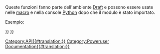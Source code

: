 <languages/>
<div class="mw-translate-fuzzy">
{{VeryImportantMessage|(Novembre 2018) Queste informazioni potrebbero essere incomplete e obsolete. Per l'ultima API, vedere la pagina [https://www.freecadweb.org/api Documentazione API autogenerata].}}
</div>

Queste funzioni fanno parte dell'ambiente [[Draft Workbench/it|Draft]] e possono essere usate nelle [[macros/it|macro]] e nella console [[Python/it|Python]] dopo che il modulo {{incode|Draft}} è stato importato.

Esempio:
{{Code|code=
import FreeCAD, Draft

myrect = Draft.makeRectangle(4, 3)
mydistance = FreeCAD.Vector(2, 2, 0)
Draft.move(myrect, mydistance)
}}

{{APIFunction/it|cut|FreeCAD.Object, FreeCAD.Object|Restituisce un oggetto Taglio prodotto dalla differenza dei 2 oggetti dati. Gli oggetti originali vengono nascosti.|L'oggetto appena creato}}

{{APIFunction/it|extrude|FreeCAD.Object, Vector|Estrude un oggetto dato nella direzione data dal vettore. L'oggetto originale viene nascosto.|L'oggetto appena creato}}

{{APIFunction/it|formatObject|FreeCAD.Object, [FreeCAD.Object]|Questa funzione applica all'oggetto obiettivo dato le proprietà correnti che sono impostate nella barra degli strumenti di Draft (colore e lo spessore della linea), o copia le proprietà di un secondo oggetto, se questi viene fornito. Esso pone anche l'oggetto nel gruppo "In costruzione", se il pulsante "Costruzione" viene premuto.|Nulla}}

{{APIFunction/it|fuse|FreeCAD.Object, FreeCAD.Object|Restituisce un oggetto Fusione prodotto dall'unione dei 2 oggetti dati. Se gli oggetti sono complanari, è usata una polilinea Draft speciale, in caso contrario l'oggetto finale è una fusione standard di parti.|L'oggetto appena creato}}

{{APIFunction/it|getDraftPath|[string]|Restituisce il percorso dell'utente o del sistema in cui è in esecuzione il modulo Draft. Se viene fornito un sottoindirizzo o un nome di file, viene restituito il percorso completo del sottoindirizzo all'interno del modulo Draft.|Il percorso di un file}}

{{APIFunction/it|getGroupContents|list|Esegue la scansione in modo ricorsivo della lista di gruppi indicata. Se i gruppi sono individuati, i loro contenuti vengono aggiunti alla lista.|Un elenco di oggetti di FreeCAD}}

{{APIFunction/it|getRealName|string|Rimuove i numeri indicati da un nome di un oggetto.|Il nome spogliato dell'oggetto.}}

{{APIFunction/it|getSelection| |Restituisce la selezione corrente di FreeCAD.|La selezione corrente di FreeCAD.}}

{{APIFunction/it|makeCircle|radius, [placement], [facemode], [startangle], [endangle]|Crea un oggetto Cerchio di raggio dato. Se si indica una posizione, essa viene utilizzata. Se facemode è False, il cerchio è mostrato come una polilinea, altrimenti come una faccia. Se startAngle e endAngle sono indicati (in gradi), essi vengono utilizzati e l'oggetto appare come un arco.|L'oggetto appena creato.}}

{{APIFunction/it|makeDimension|Vector, Vector, [Vector] o FreeCAD.Object, int, int, [Vector]|Crea un oggetto Dimensione (Quota) misurando la distanza tra primo e il secondo vettore, con la linea di quota passante attraverso un terzo vettore se questo viene indicato.  Sono utilizzati la larghezza di linea e il colore correnti impostati nella barra di Draft. Invece di 2 vettori, si può anche passare un oggetto FreeCAD, o due numeri interi (e facoltativamente un vettore per cui deve passare la linea di quota). In tal caso, la dimensione è associata all'oggetto, e misura due dei suoi vertici, indicati dai due numeri di indice.|L'oggetto appena creato.}}

{{APIFunction/it|makeLine|Vector, Vector|Crea una Linea tra i due vettori dati. Sono utilizzati la larghezza di linea e il colore correnti impostati nella barra di Draft.|L'oggetto appena creato.}}

{{APIFunction/it|makeRectangle|length, width, [placement], [facemode]|Crea un oggetto Rettangolo con la lunghezza in direzione X e l'altezza in direzione Y. Se è indicata una posizione, essa viene utilizzata. Se facemode è False, il rettangolo è mostrato come una polilinea, altrimenti come una faccia. Sono utilizzati la larghezza di linea e il colore correnti impostati nella barra di Draft.|L'oggetto appena creato.}}

{{APIFunction/it|makeText|string o list, [Vector], [screenmode]|Crea un oggetto Testo, nel punto indicato se si fornisce un vettore, contenente la stringa o le stringhe riportate nell'elenco, una stringa per riga. Sono utilizzati il colore corrente dalla barra degli strumenti Draft e l'altezza del testo e il tipo di carattere specificati nelle preferenze. Se screenmode è True, il testo è sempre rivolto nella direzione della vista, altrimenti si trova sul piano XY.|L'oggetto appena creato.}}

{{APIFunction/it|makeWire|list o Part.Wire, [closed], [placement], [facemode]|Crea un oggetto Wire (Polilinea) dalla lista di vettori indicati o dalla polilinea indicata. Se closed è True o se il primo e l'ultimo punto sono identici, la polilinea è chiusa. Se facemode è True (e la polilinea è chiusa), la polilinea appare riempita. Sono utilizzati la larghezza di linea e il colore correnti impostati nella barra di Draft.|L'oggetto appena creato.}}

{{APIFunction/it|move|FreeCAD.Object o list, Vector, [copymode]|Sposta l'oggetto dato o gli oggetti contenuti nella lista fornita nella direzione e alla distanza indicata dal vettore dato. Se CopyMode è True, gli oggetti attuali non vengono spostati, ma vengono invece create delle copie.|L'oggetto o gli oggetti (o loro copie se CopyMode era True).}}

{{APIFunction/it|precision| |Restituisce il valore della precisione secondo le impostazioni dell'utente in Draft.|Un intero.}}

{{APIFunction/it|rotate|FreeCAD.Object o list, angle, [center], [axis] ,[copymode]|Ruota l'oggetto dato o gli oggetti contenuti nella lista fornita con un determinato angolo attorno al centro dato, se previsto, con axis come asse di rotazione. Se axis viene omesso, la rotazione avviene attorno all'asse verticale Z. Se CopyMode è True, gli oggetti reali non vengono spostati, ma vengono invece create delle copie.|L'oggetto (o sue copie).}}

{{APIFunction/it|scale|FreeCAD.Object o list, vector, [center], [copymode]|Ridimensiona l'oggetto dato o gli oggetti contenuti nella lista data con i fattori di scala definiti dal vettore dato (nelle direzioni X, Y e Z) intorno al centro, se viene indicato. Se CopyMode è True, gli oggetti reali non vengono spostati, ma vengono invece create delle copie.|L'oggetto (o sue copie).}}

{{APIFunction/it|select|FreeCAD.Object|Deseleziona tutto e seleziona solo l'oggetto passato|Nulla.}}

{{APIFunction/it|shapify|FreeCAD.Object|Trasforma un oggetto parametrico in una forma non-parametrica.|L'oggetto appena creato.}}

{{APIFunction/it|draftify|FreeCAD.Object o list|Trasforma l'oggetto dato o ogni oggetto della lista data in polilinee parametriche.|Nulla.}}

{{APIFunction/it|getSVG|FreeCAD.Object, [linemodifier], [textmodifier], [(u,v)]|Crea una rappresentazione SVG dell'oggetto dato. L'attributo linemodifier è un fattore di scala (in percentuale) per la larghezza della linea, e textmodifier per la dimensione del testo. Inoltre è anche possibile fornire una tupla di vettori per definire un piano di proiezione, altrimenti la geometria viene proiettata sul piano XY.|una stringa contenente una rappresentazione SVG dell'oggetto dato.}}

{{Draft Tools navi{{#translation:}}}}
{{Userdocnavi{{#translation:}}}}
[[Category:API{{#translation:}}]]
[[Category:Poweruser Documentation{{#translation:}}]]

{{clear}}